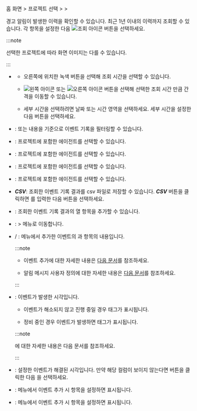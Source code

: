 홈 화면 > 프로젝트 선택 > <Cmdname sid="event_statistic" className="uitext" /> > <Cmdname sid="event_history" className="uitext" />

경고 알림이 발생한 이력을 확인할 수 있습니다. 최근 1년 이내의 이력까지 조회할 수 있습니다. 각 항목을 설정한 다음 ![조회 아이콘](/img/ico-btn-search.png) 버튼을 선택하세요.

<InDoc product='java,php,nodejs,python,dotnet,golang,log'>

<ImgLang img='event-history.png' desc='이벤트 기록' />

</InDoc>

<InDoc product='kubernetes'>

<ImgLang img='k8s-event-history.png' desc='이벤트 기록' />

</InDoc>

<InDoc product='postgresql,postgresql-v1,oracle,mysql,mysql-v1,mssql,tibero,cubrid,altibase,redis,mongodb'>

<ImgLang img='db-event-history.png' desc='이벤트 기록' />

</InDoc>

<InDoc product='browser'>

<ImgLang img='browser-event-history.png' desc='이벤트 기록' />

</InDoc>

<InDoc product='npm'>

<ImgLang img='npm-event-history.png' desc='이벤트 기록' />

</InDoc>

<InDoc product='amazon-cloudwatch,amazon-ecs,aws-log,azure,ncloud,oracle-cloud'>

<ImgLang img='cloud-event-history.png' desc='이벤트 기록' />

</InDoc>

:::note

선택한 프로젝트에 따라 화면 이미지는 다를 수 있습니다.

:::

* <Cmdname sid="time_selector" className="uitext" />

  * 오른쪽에 위치한 녹색 버튼을 선택해 조회 시간을 선택할 수 있습니다.

  * ![왼쪽 아이콘](/img/left-arrow.svg) 또는 ![오른쪽 아이콘](/img/right-arrow.svg) 버튼을 선택해 선택한 조회 시간 만큼 간격을 이동할 수 있습니다.

  * 세부 시간을 선택하려면 날짜 또는 시간 영역을 선택하세요. 세부 시간을 설정한 다음 <Cmdname sid="apply" className="uitext" /> 버튼을 선택하세요.

* <Cmdname sid="filter" className="uitext" />: <Cmdname sid="title" className="uitext" /> 또는 <Cmdname sid="message" className="uitext" /> 내용을 기준으로 이벤트 기록을 필터링할 수 있습니다.

<InDoc product='java,php,nodejs,python,dotnet,golang,log'>

* <Cmdname sid="application" className="uitext" />: 프로젝트에 포함한 에이전트를 선택할 수 있습니다.

</InDoc>

<InDoc product='postgresql,postgresql-v1,oracle,mysql,mysql-v1,mssql,tibero,cubrid,altibase,redis,mongodb'>

* <Cmdname sid="database" className="uitext" />: 프로젝트에 포함한 에이전트를 선택할 수 있습니다.

</InDoc>

<InDoc product='kubernetes'>

* <Cmdname sid="container" className="uitext" />: 프로젝트에 포함한 에이전트를 선택할 수 있습니다.

</InDoc>

<InDoc product='browser,npm,amazon-cloudwatch,amazon-ecs,aws-log,azure,ncloud,oracle-cloud'>

* <Cmdname sid="agent" className="uitext" />: 프로젝트에 포함한 에이전트를 선택할 수 있습니다.

</InDoc>

* ***CSV***: 조회한 이벤트 기록 결과를 csv 파일로 저장할 수 있습니다. ***CSV*** 버튼을 클릭하면 <Cmdname sid="maximum_csv_lines" className="uitext" />를 입력한 다음 <Cmdname sid="download" className="uitext" /> 버튼을 선택하세요.

* <Cmdname sid="column_select" className="uitext" />: 조회한 이벤트 기록 결과의 열 항목을 추가할 수 있습니다.

* <Cmdname sid="event_setting" className="uitext" />: <Cmdname sid="event_statistic" className="uitext" /> > <Cmdname sid="event_setting" className="uitext" /> 메뉴로 이동합니다.

* <Cmdname sid="title" className="uitext" /> / <Cmdname sid="message" className="uitext" />: <Cmdname sid="event_setting" className="uitext" /> 메뉴에서 추가한 이벤트의 <Cmdname sid="event_name" className="uitext" />과 <Cmdname sid="message" className="uitext" /> 항목의 내용입니다.

  :::note

  * 이벤트 추가에 대한 자세한 내용은 [다음 문서](metric-warning-notice)를 참조하세요.

  <Xclude product="amazon-cloudwatch,amazon-ecs,aws-log,azure,browser,log,ncloud,npm,oracle-cloud">

  * 알림 메시지 사용자 정의에 대한 자세한 내용은 [다음 문서](set-notification-message)를 참조하세요.

  </Xclude>

  :::

* <Cmdname sid="event_time" className="uitext" />: 이벤트가 발생한 시각입니다. 

  * 이벤트가 해소되지 않고 진행 중일 경우 <Cmdname sid="in_progress" className="uitext" /> 태그가 표시됩니다.

  * 정비 중인 경우 이벤트가 발생하면 <Cmdname sid="ITM07315" className="uitext" /> 태그가 표시됩니다.

  :::note

  <Cmdname sid="sms_maintenance" className="uitext" />에 대한 자세한 내용은 <Link to="../management/maintenance">다음 문서</Link>를 참조하세요.

  :::

* <Cmdname sid="TTL06583" className="uitext" />: 설정한 이벤트가 해결된 시각입니다. 만약 해당 컬럼이 보이지 않는다면 <Cmdname sid="column_select" className="uitext" /> 버튼을 클릭한 다음 <Cmdname sid="TTL06583" className="uitext" />을 선택하세요.

<Xclude product="postgresql,postgresql-v1,oracle,mysql,mysql-v1,mssql,tibero,cubrid,altibase,redis,mongodb">

* <Cmdname sid="application" className="uitext" />: <Cmdname sid="event_setting" className="uitext" /> 메뉴에서 이벤트 추가 시 <Cmdname sid="alert_object_filtering" className="uitext" /> 항목을 설정하면 표시됩니다.

</Xclude>

<InDoc product='postgresql,postgresql-v1,oracle,mysql,mysql-v1,mssql,tibero,cubrid,altibase,redis,mongodb'>

* <Cmdname sid="instance" className="uitext" />: <Cmdname sid="event_setting" className="uitext" /> 메뉴에서 이벤트 추가 시 <Cmdname sid="alert_object_filtering" className="uitext" /> 항목을 설정하면 표시됩니다.

</InDoc>